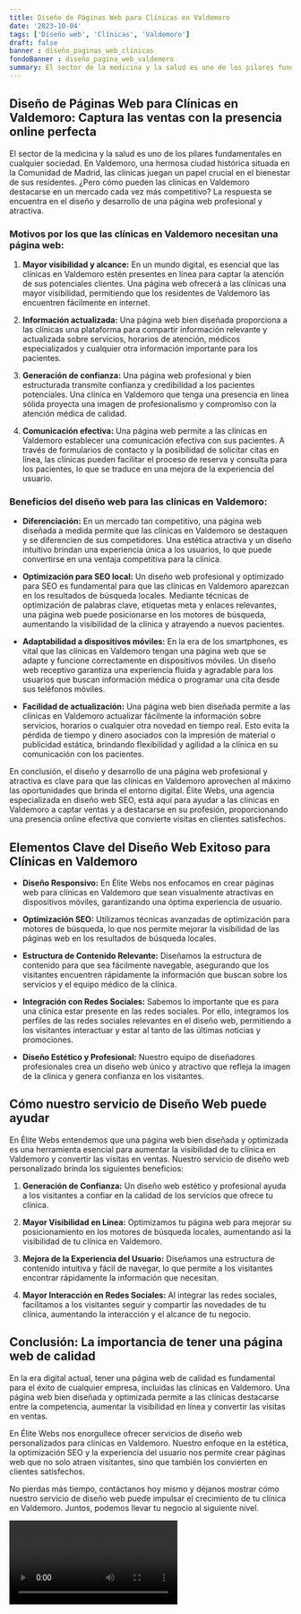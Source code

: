 ```yaml
---
title: Diseño de Páginas Web para Clínicas en Valdemoro
date: '2023-10-04'
tags: ['Diseño web', 'Clínicas', 'Valdemoro']
draft: false
banner : diseño_paginas_web_clínicas
fondoBanner : diseño_pagina_web_valdemoro
summary: El sector de la medicina y la salud es uno de los pilares fundamentales en cualquier sociedad. En Valdemoro, una hermosa ciudad histórica situada en la Comunidad de Madrid, las clínicas juegan un papel crucial en el bienestar de sus residentes. ¿Pero cómo pueden las clínicas en Valdemoro destacarse en un mercado cada vez más competitivo? La respuesta se encuentra en el diseño y desarrollo de una página web profesional y atractiva.
---
```


## Diseño de Páginas Web para Clínicas en Valdemoro: Captura las ventas con la presencia online perfecta

El sector de la medicina y la salud es uno de los pilares fundamentales en cualquier sociedad. En Valdemoro, una hermosa ciudad histórica situada en la Comunidad de Madrid, las clínicas juegan un papel crucial en el bienestar de sus residentes. ¿Pero cómo pueden las clínicas en Valdemoro destacarse en un mercado cada vez más competitivo? La respuesta se encuentra en el diseño y desarrollo de una página web profesional y atractiva.

### Motivos por los que las clínicas en Valdemoro necesitan una página web:

1. **Mayor visibilidad y alcance:** En un mundo digital, es esencial que las clínicas en Valdemoro estén presentes en línea para captar la atención de sus potenciales clientes. Una página web ofrecerá a las clínicas una mayor visibilidad, permitiendo que los residentes de Valdemoro las encuentren fácilmente en internet.

2. **Información actualizada:** Una página web bien diseñada proporciona a las clínicas una plataforma para compartir información relevante y actualizada sobre servicios, horarios de atención, médicos especializados y cualquier otra información importante para los pacientes.

3. **Generación de confianza:** Una página web profesional y bien estructurada transmite confianza y credibilidad a los pacientes potenciales. Una clínica en Valdemoro que tenga una presencia en línea sólida proyecta una imagen de profesionalismo y compromiso con la atención médica de calidad.

4. **Comunicación efectiva:** Una página web permite a las clínicas en Valdemoro establecer una comunicación efectiva con sus pacientes. A través de formularios de contacto y la posibilidad de solicitar citas en línea, las clínicas pueden facilitar el proceso de reserva y consulta para los pacientes, lo que se traduce en una mejora de la experiencia del usuario.

### Beneficios del diseño web para las clínicas en Valdemoro:

- **Diferenciación:** En un mercado tan competitivo, una página web diseñada a medida permite que las clínicas en Valdemoro se destaquen y se diferencien de sus competidores. Una estética atractiva y un diseño intuitivo brindan una experiencia única a los usuarios, lo que puede convertirse en una ventaja competitiva para la clínica.

- **Optimización para SEO local:** Un diseño web profesional y optimizado para SEO es fundamental para que las clínicas en Valdemoro aparezcan en los resultados de búsqueda locales. Mediante técnicas de optimización de palabras clave, etiquetas meta y enlaces relevantes, una página web puede posicionarse en los motores de búsqueda, aumentando la visibilidad de la clínica y atrayendo a nuevos pacientes.

- **Adaptabilidad a dispositivos móviles:** En la era de los smartphones, es vital que las clínicas en Valdemoro tengan una página web que se adapte y funcione correctamente en dispositivos móviles. Un diseño web receptivo garantiza una experiencia fluida y agradable para los usuarios que buscan información médica o programar una cita desde sus teléfonos móviles.

- **Facilidad de actualización:** Una página web bien diseñada permite a las clínicas en Valdemoro actualizar fácilmente la información sobre servicios, horarios o cualquier otra novedad en tiempo real. Esto evita la pérdida de tiempo y dinero asociados con la impresión de material o publicidad estática, brindando flexibilidad y agilidad a la clínica en su comunicación con los pacientes.

En conclusión, el diseño y desarrollo de una página web profesional y atractiva es clave para que las clínicas en Valdemoro aprovechen al máximo las oportunidades que brinda el entorno digital. Élite Webs, una agencia especializada en diseño web SEO, está aquí para ayudar a las clínicas en Valdemoro a captar ventas y a destacarse en su profesión, proporcionando una presencia online efectiva que convierte visitas en clientes satisfechos.

<GifSeo />

<Cta />

## Elementos Clave del Diseño Web Exitoso para Clínicas en Valdemoro

- **Diseño Responsivo:** En Élite Webs nos enfocamos en crear páginas web para clínicas en Valdemoro que sean visualmente atractivas en dispositivos móviles, garantizando una óptima experiencia de usuario.

- **Optimización SEO:** Utilizamos técnicas avanzadas de optimización para motores de búsqueda, lo que nos permite mejorar la visibilidad de las páginas web en los resultados de búsqueda locales.

- **Estructura de Contenido Relevante:** Diseñamos la estructura de contenido para que sea fácilmente navegable, asegurando que los visitantes encuentren rápidamente la información que buscan sobre los servicios y el equipo médico de la clínica.

- **Integración con Redes Sociales:** Sabemos lo importante que es para una clínica estar presente en las redes sociales. Por ello, integramos los perfiles de las redes sociales relevantes en el diseño web, permitiendo a los visitantes interactuar y estar al tanto de las últimas noticias y promociones.

- **Diseño Estético y Profesional:** Nuestro equipo de diseñadores profesionales crea un diseño web único y atractivo que refleja la imagen de la clínica y genera confianza en los visitantes.

## Cómo nuestro servicio de Diseño Web puede ayudar

En Élite Webs entendemos que una página web bien diseñada y optimizada es una herramienta esencial para aumentar la visibilidad de tu clínica en Valdemoro y convertir las visitas en ventas. Nuestro servicio de diseño web personalizado brinda los siguientes beneficios:

1. **Generación de Confianza:** Un diseño web estético y profesional ayuda a los visitantes a confiar en la calidad de los servicios que ofrece tu clínica.

2. **Mayor Visibilidad en Línea:** Optimizamos tu página web para mejorar su posicionamiento en los motores de búsqueda locales, aumentando así la visibilidad de tu clínica en Valdemoro.

3. **Mejora de la Experiencia del Usuario:** Diseñamos una estructura de contenido intuitiva y fácil de navegar, lo que permite a los visitantes encontrar rápidamente la información que necesitan.

4. **Mayor Interacción en Redes Sociales:** Al integrar las redes sociales, facilitamos a los visitantes seguir y compartir las novedades de tu clínica, aumentando la interacción y el alcance de tu negocio.

## Conclusión: La importancia de tener una página web de calidad

En la era digital actual, tener una página web de calidad es fundamental para el éxito de cualquier empresa, incluidas las clínicas en Valdemoro. Una página web bien diseñada y optimizada permite a las clínicas destacarse entre la competencia, aumentar la visibilidad en línea y convertir las visitas en ventas.

En Élite Webs nos enorgullece ofrecer servicios de diseño web personalizados para clínicas en Valdemoro. Nuestro enfoque en la estética, la optimización SEO y la experiencia del usuario nos permite crear páginas web que no solo atraen visitantes, sino que también los convierten en clientes satisfechos.

No pierdas más tiempo, contáctanos hoy mismo y déjanos mostrar cómo nuestro servicio de diseño web puede impulsar el crecimiento de tu clínica en Valdemoro. Juntos, podemos llevar tu negocio al siguiente nivel.

<Video />

<CtaBot job='Clínicas' city='Valdemoro'/>

<Gmaps query='Valdemoro+españa+maps' />